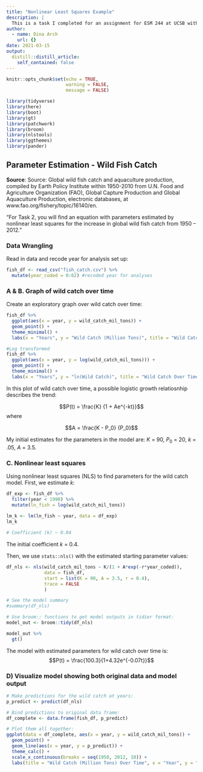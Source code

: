 ```yaml
---
title: "Nonlinear Least Squares Example"
description: |
  This is a task I completed for an assignment for ESM 244 at UCSB with Dr. Allison Horst.
author:
  - name: Dina Arch
    url: {}
date: 2021-03-15
output:
  distill::distill_article:
    self_contained: false
---
```



```r
knitr::opts_chunk$set(echo = TRUE,
                      warning = FALSE,
                      message = FALSE)

library(tidyverse)
library(here)
library(boot)
library(gt)
library(patchwork)
library(broom)
library(nlstools)
library(ggthemes)
library(pander)
```

## Parameter Estimation - Wild Fish Catch

**Source**: Source: Global wild fish catch and aquaculture production, compiled by Earth Policy Institute within 1950-2010 from U.N. Food and Agriculture Organization (FAO), Global Capture Production and Global Aquaculture Production, electronic databases, at www.fao.org/fishery/topic/16140/en.

"For Task 2, you will find an equation with parameters estimated by nonlinear least squares for the increase in global wild fish catch from 1950 – 2012."

### Data Wrangling

Read in data and recode year for analysis set up:

```r

fish_df <- read_csv("fish_catch.csv") %>% 
  mutate(year_coded = 0:62) #recoded year for analyses
```


### A & B. Graph of wild catch over time

Create an exploratory graph over wild catch over time:

```r
fish_df %>% 
  ggplot(aes(x = year, y = wild_catch_mil_tons)) +
  geom_point() +
  theme_minimal() +
  labs(x = "Years", y = "Wild Catch (Million Tons)", title = "Wild Catch Over Time (Years)")

#Log transformed
fish_df %>% 
  ggplot(aes(x = year, y = log(wild_catch_mil_tons))) +
  geom_point() +
  theme_minimal() +
  labs(x = "Years", y = "ln(Wild Catch)", title = "Wild Catch Over Time (Years)")
```


In this plot of wild catch over time, a possible logistic growth relatiosnhip describes the trend: 

$$P(t) = \frac{K} {1 + Ae^{-kt}}$$
where

$$A = \frac{K - P_0} {P_0}$$

My initial estimates for the parameters in the model are: $K$ = 90, $P_0$ = 20, $k$ = .05, $A$ = 3.5. 


### C. Nonlinear least squares

Using nonlinear least squares (NLS) to find parameters for the wild catch model. First, we estimate $k$:

```r
df_exp <- fish_df %>% 
  filter(year < 1990) %>% 
  mutate(ln_fish = log(wild_catch_mil_tons))
  
lm_k <- lm(ln_fish ~ year, data = df_exp)
lm_k

# Coefficient (k) ~ 0.04
```

The initial coefficient $k$ = 0.4. 


Then, we use `stats::nls()` with the estimated starting parameter values:

```r
df_nls <- nls(wild_catch_mil_tons ~ K/(1 + A*exp(-r*year_coded)),
              data = fish_df,
              start = list(K = 90, A = 3.5, r = 0.4),
              trace = FALSE
              )

# See the model summary
#summary(df_nls)

# Use broom:: functions to get model outputs in tidier format: 
model_out <- broom::tidy(df_nls) 

model_out %>% 
  gt()
```

The model with estimated parameters for wild catch over time is:
$$P(t) = \frac{100.3}{1+4.32e^{-0.07t}}$$

### D) Visualize model showing both original data and model output

```r
# Make predictions for the wild catch at years: 
p_predict <- predict(df_nls)

# Bind predictions to original data frame:
df_complete <- data.frame(fish_df, p_predict)

# Plot them all together:
ggplot(data = df_complete, aes(x = year, y = wild_catch_mil_tons)) +
  geom_point() +
  geom_line(aes(x = year, y = p_predict)) +
  theme_calc() +
  scale_x_continuous(breaks = seq(1950, 2012, 10)) +
  labs(title = "Wild Catch (Million Tons) Over Time", x = "Year", y = "Wild Catch (Million Tons)")

```
